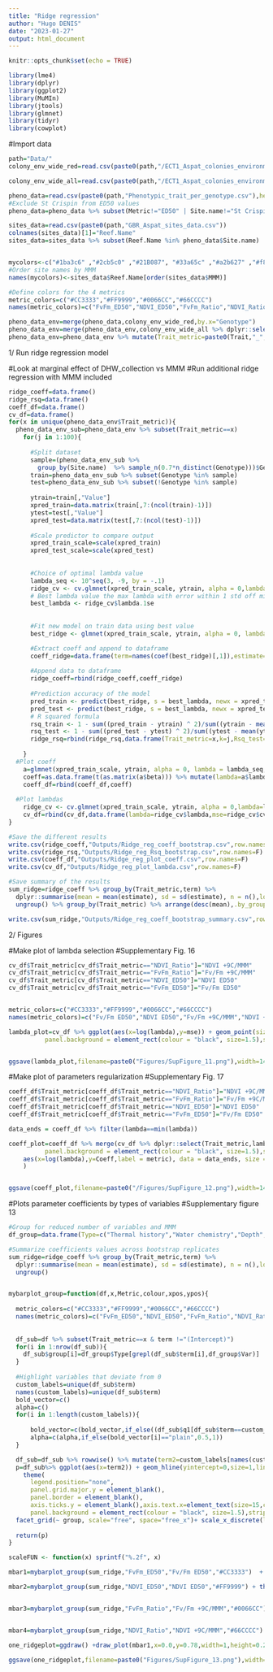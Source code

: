 ```yaml
---
title: "Ridge regression"
author: "Hugo DENIS"
date: "2023-01-27"
output: html_document
---
```


```r
knitr::opts_chunk$set(echo = TRUE)
```

```r
library(lme4)
library(dplyr)
library(ggplot2)
library(MuMIn)
library(jtools)
library(glmnet)
library(tidyr)
library(cowplot)
```

#Import data 
```r
path="Data/"
colony_env_wide_red=read.csv(paste0(path,"/ECT1_Aspat_colonies_environmental_data_uncor_v3_0.7.csv"),header=T)

colony_env_wide_all=read.csv(paste0(path,"/ECT1_Aspat_colonies_environmental_data_24metrics.csv"),header=T)

pheno_data=read.csv(paste0(path,"Phenotypic_trait_per_genotype.csv"),header=T)
#Exclude St Crispin from ED50 values
pheno_data=pheno_data %>% subset(Metric!="ED50" | Site.name!="St Crispin")

sites_data=read.csv(paste0(path,"GBR_Aspat_sites_data.csv"))
colnames(sites_data)[1]="Reef.Name"
sites_data=sites_data %>% subset(Reef.Name %in% pheno_data$Site.name)


mycolors<-c("#1ba3c6" ,"#2cb5c0" ,"#21B087", "#33a65c" ,"#a2b627" ,"#f8b620", "#f89217", "#f06719","#e03426" ,"#f64971", "#fc719e" , "#ce69be", "#7873c0", "#4f7cba")
#Order site names by MMM
names(mycolors)<-sites_data$Reef.Name[order(sites_data$MMM)]

#Define colors for the 4 metrics 
metric_colors=c("#CC3333","#FF9999","#0066CC","#66CCCC")
names(metric_colors)=c("FvFm_ED50","NDVI_ED50","FvFm_Ratio","NDVI_Ratio")

pheno_data_env=merge(pheno_data,colony_env_wide_red,by.x="Genotype")
pheno_data_env=merge(pheno_data_env,colony_env_wide_all %>% dplyr::select(c(Genotype,MMM)),by="Genotype")
pheno_data_env=pheno_data_env %>% mutate(Trait_metric=paste0(Trait,"_",Metric))
```


1/ Run ridge regression model 


#Look at marginal effect of DHW_collection vs MMM 
#Run additional ridge regression with MMM included   
```r
ridge_coeff=data.frame()
ridge_rsq=data.frame()
coeff_df=data.frame()
cv_df=data.frame()
for(x in unique(pheno_data_env$Trait_metric)){
  pheno_data_env_sub=pheno_data_env %>% subset(Trait_metric==x)
    for(j in 1:100){
      
      #Split dataset
      sample=(pheno_data_env_sub %>% 
        group_by(Site.name)  %>% sample_n(0.7*n_distinct(Genotype)))$Genotype
      train=pheno_data_env_sub %>% subset(Genotype %in% sample)
      test=pheno_data_env_sub %>% subset(!Genotype %in% sample) 
      
      ytrain=train[,"Value"]
      xpred_train=data.matrix(train[,7:(ncol(train)-1)])
      ytest=test[,"Value"]
      xpred_test=data.matrix(test[,7:(ncol(test)-1)])
  
      #Scale predictor to compare output
      xpred_train_scale=scale(xpred_train)
      xpred_test_scale=scale(xpred_test)
      
  
      #Choice of optimal lambda value 
      lambda_seq <- 10^seq(3, -9, by = -.1)
      ridge_cv <- cv.glmnet(xpred_train_scale, ytrain, alpha = 0,lambda=lambda_seq)
      # Best lambda value the max lambda with error within 1 std off min error
      best_lambda <- ridge_cv$lambda.1se
      
      
      #Fit new model on train data using best value 
      best_ridge <- glmnet(xpred_train_scale, ytrain, alpha = 0, lambda = best_lambda,standardize=F)

      #Extract coeff and append to dataframe 
      coeff_ridge=data.frame(term=names(coef(best_ridge)[,1]),estimate=coef(best_ridge)[,1]) %>% arrange(desc(abs(estimate))) %>% mutate(Trait_metric=x,k=j)
      
      #Append data to dataframe
      ridge_coeff=rbind(ridge_coeff,coeff_ridge)
      
      #Prediction accuracy of the model
      pred_train <- predict(best_ridge, s = best_lambda, newx = xpred_train_scale)
      pred_test <- predict(best_ridge, s = best_lambda, newx = xpred_test_scale)
      # R squared formula
      rsq_train <- 1 - sum((pred_train - ytrain) ^ 2)/sum((ytrain - mean(ytrain)) ^ 2)
      rsq_test <- 1 - sum((pred_test - ytest) ^ 2)/sum((ytest - mean(ytest)) ^ 2)
      ridge_rsq=rbind(ridge_rsq,data.frame(Trait_metric=x,k=j,Rsq_test=rsq_test,Rsq_train=rsq_train))
      
    }
  #Plot coeff 
    a=glmnet(xpred_train_scale, ytrain, alpha = 0, lambda = lambda_seq,standardize=F)
    coeff=as.data.frame(t(as.matrix(a$beta))) %>% mutate(lambda=a$lambda) %>% gather(AR:DHW_freq_sup4_1year,key="metric",value="Coeff") %>% mutate(Trait_metric=x)
    coeff_df=rbind(coeff_df,coeff)
    
  #Plot lambdas
    ridge_cv <- cv.glmnet(xpred_train_scale, ytrain, alpha = 0,lambda=lambda_seq)
    cv_df=rbind(cv_df,data.frame(lambda=ridge_cv$lambda,mse=ridge_cv$cvm,mse_sd=ridge_cv$cvsd,mse_up=ridge_cv$cvup,mse_low=ridge_cv$cvlo,lambda.min=ridge_cv$lambda.min,lambda.1se=ridge_cv$lambda.1se,Trait_metric=x))
}

#Save the different results
write.csv(ridge_coeff,"Outputs/Ridge_reg_coeff_bootstrap.csv",row.names=F)
write.csv(ridge_rsq,"Outputs/Ridge_reg_Rsq_bootstrap.csv",row.names=F)
write.csv(coeff_df,"Outputs/Ridge_reg_plot_coeff.csv",row.names=F)
write.csv(cv_df,"Outputs/Ridge_reg_plot_lambda.csv",row.names=F)

#Save summary of the results 
sum_ridge=ridge_coeff %>% group_by(Trait_metric,term) %>%
  dplyr::summarise(mean = mean(estimate), sd = sd(estimate), n = n(),lower=Rmisc::CI(estimate, ci=0.95)[3],upper=Rmisc::CI(estimate, ci=0.95)[1],q1=quantile(estimate)[2],q3=quantile(estimate)[4],median=median(estimate),IQ=q3-q1,min=q1-1.5*IQ,max=q3+1.5*IQ) %>%
  ungroup() %>% group_by(Trait_metric) %>% arrange(desc(mean),.by_group=TRUE)

write.csv(sum_ridge,"Outputs/Ridge_reg_coeff_bootstrap_summary.csv",row.names=F)
```



2/ Figures

#Make plot of lambda selection
#Supplementary Fig. 16
```r
cv_df$Trait_metric[cv_df$Trait_metric=="NDVI_Ratio"]="NDVI +9C/MMM"
cv_df$Trait_metric[cv_df$Trait_metric=="FvFm_Ratio"]="Fv/Fm +9C/MMM"
cv_df$Trait_metric[cv_df$Trait_metric=="NDVI_ED50"]="NDVI ED50"
cv_df$Trait_metric[cv_df$Trait_metric=="FvFm_ED50"]="Fv/Fm ED50"


metric_colors=c("#CC3333","#FF9999","#0066CC","#66CCCC")
names(metric_colors)=c("Fv/Fm ED50","NDVI ED50","Fv/Fm +9C/MMM","NDVI +9C/MMM")

lambda_plot=cv_df %>% ggplot(aes(x=log(lambda),y=mse)) + geom_point(size=3,aes(colour=Trait_metric),shape=18) + geom_errorbar(aes(x=log(lambda),ymax=mse_up,ymin=mse_low)) + geom_vline(aes(xintercept=log(lambda.1se)),size=1,linetype="dashed") + facet_wrap(Trait_metric~.,scales="free",ncol=2,nrow=2) + theme_linedraw()+ labs(x="log(λ)",y="Mean-Squared Error")+ theme(axis.text.x=element_text(size=15,color="black"),axis.text.y=element_text(size=15,color="black"),axis.title.x = element_text(size=20,color="black"),axis.title.y = element_text(size=20,color="black"),legend.title = element_text(size=20,color="black"),legend.text = element_text(size=20,color="black"),legend.position = "none",legend.background = element_rect(fill = "transparent"),
          panel.background = element_rect(colour = "black", size=1.5),strip.background =element_rect(fill="white"),strip.text = element_text(colour = 'black',size=15))+ guides(colour = guide_legend(override.aes = list(size=3))) + scale_colour_manual(values = metric_colors,name="Phenotypic traits",labels=c("Fv/Fm ED50","NDVI ED50","Fv/Fm Ratio","NDVI Ratio"))


ggsave(lambda_plot,filename=paste0("Figures/SupFigure_11.png"),width=14,height=10,dpi=320)

```

#Make plot of parameters regularization
#Supplementary Fig. 17
```r
coeff_df$Trait_metric[coeff_df$Trait_metric=="NDVI_Ratio"]="NDVI +9C/MMM"
coeff_df$Trait_metric[coeff_df$Trait_metric=="FvFm_Ratio"]="Fv/Fm +9C/MMM"
coeff_df$Trait_metric[coeff_df$Trait_metric=="NDVI_ED50"]="NDVI ED50"
coeff_df$Trait_metric[coeff_df$Trait_metric=="FvFm_ED50"]="Fv/Fm ED50"

data_ends = coeff_df %>% filter(lambda==min(lambda))

coeff_plot=coeff_df %>% merge(cv_df %>% dplyr::select(Trait_metric,lambda.1se) %>% distinct(Trait_metric,lambda.1se),by="Trait_metric") %>% ggplot(aes(x=log(lambda),y=Coeff,colour=metric)) + geom_line(size=1)  +   facet_wrap(Trait_metric~.,scales="free",ncol=2,nrow=2) + theme_linedraw() + labs(x="log(λ)",y="Coefficients")+ geom_hline(yintercept = 0,linetype="dashed",size=0.5)+ geom_vline(aes(xintercept=log(lambda.1se)),size=1,linetype="dashed") + theme(axis.text.x=element_text(size=15,color="black"),axis.text.y=element_text(size=15,color="black"),axis.title.x = element_text(size=20,color="black"),axis.title.y = element_text(size=20,color="black"),legend.title = element_text(size=20,color="black"),legend.text = element_text(size=20,color="black"),legend.position = "none",legend.background = element_rect(fill = "transparent"),
          panel.background = element_rect(colour = "black", size=1.5),strip.background =element_rect(fill="white"),strip.text = element_text(colour = 'black',size=15))+ guides(colour = guide_legend(override.aes = list(size=3))) +  ggrepel::geom_label_repel(
    aes(x=log(lambda),y=Coeff,label = metric), data = data_ends, size = 4
    )


ggsave(coeff_plot,filename=paste0("/Figures/SupFigure_12.png"),width=14,height=10,dpi=320)
```

#Plots parameter coefficients by types of variables
#Supplementary figure 13 

```r
#Group for reduced number of variables and MMM
df_group=data.frame(Type=c("Thermal history","Water chemistry","Depth","Clouds","Pig","Hydro"),Var=c("AR,ROTC_ss,TSA_DHW_stdev,DHW_freq_sup4,DHW_collection,DHW_freq_sup4_1year,MMM","Turbidity","Depth","CF30a","Health.score","Velocity_OM"))

#Summarize coefficients values across bootstrap replicates
sum_ridge=ridge_coeff %>% group_by(Trait_metric,term) %>%
  dplyr::summarise(mean = mean(estimate), sd = sd(estimate), n = n(),lower=Rmisc::CI(estimate, ci=0.95)[3],upper=Rmisc::CI(estimate, ci=0.95)[1],q1=quantile(estimate)[2],q3=quantile(estimate)[4],median=median(estimate),IQ=q3-q1,min=q1-1.5*IQ,max=q3+1.5*IQ) %>%
  ungroup()


mybarplot_group=function(df,x,Metric,colour,xpos,ypos){
  
  metric_colors=c("#CC3333","#FF9999","#0066CC","#66CCCC")
  names(metric_colors)=c("FvFm_ED50","NDVI_ED50","FvFm_Ratio","NDVI_Ratio")
  
  
  df_sub=df %>% subset(Trait_metric==x & term !="(Intercept)")
  for(i in 1:nrow(df_sub)){
    df_sub$group[i]=df_group$Type[grepl(df_sub$term[i],df_group$Var)]
  }
  
  #Highlight variables that deviate from 0
  custom_labels=unique(df_sub$term)
  names(custom_labels)=unique(df_sub$term)
  bold_vector=c()
  alpha=c()
  for(i in 1:length(custom_labels)){ 
  
      bold_vector=c(bold_vector,if_else((df_sub$q1[df_sub$term==custom_labels[i]]-df_sub$sd[df_sub$term==custom_labels[i]])<0 & df_sub$q3[df_sub$term==custom_labels[i]]+df_sub$sd[df_sub$term==custom_labels[i]]>0 ,"plain","bold"))
      alpha=c(alpha,if_else(bold_vector[i]=="plain",0.5,1))
  }  

  df_sub=df_sub %>% rowwise() %>% mutate(term2=custom_labels[names(custom_labels)==term])
  p=df_sub%>% ggplot(aes(x=term2)) + geom_hline(yintercept=0,size=1,linetype="dashed")+geom_boxplot(aes(ymin=q1-sd,ymax=q3+sd,lower=q1,middle=median,upper=q3,fill=Trait_metric),stat="identity",colour="black",position=position_dodge(0.85)) + theme_linedraw()+labs(x="Metric",y=paste0("Coefficient","",x))+ scale_fill_manual(values = metric_colors,labels=names(metric_colors)) +
    theme(
      legend.position="none",
      panel.grid.major.y = element_blank(),
      panel.border = element_blank(),
      axis.ticks.y = element_blank(),axis.text.x=element_text(size=15,color="black",angle=90,hjust=0.95),axis.text.y=element_text(size=15,color="black"),axis.title.x = element_text(size=15,color="black"),axis.title.y = element_text(size=15,color="black",margin = ggplot2::margin(t = 0, r = 1, b = 0, l = 0)),legend.title = element_text(size=20,color="black"),legend.text = element_text(size=18,color="black"),legend.background = element_rect(fill = "transparent"),
      panel.background = element_rect(colour = "black", size=1.5),strip.background =element_rect(fill="white",size=1.5),strip.text = element_text(colour = 'black',size=15)) +
  facet_grid(~ group, scale="free", space="free_x")+ scale_x_discrete(labels=custom_labels) 
  
  return(p) 
}

scaleFUN <- function(x) sprintf("%.2f", x)

mbar1=mybarplot_group(sum_ridge,"FvFm_ED50","Fv/Fm ED50","#CC3333")  + theme(axis.title.x = element_blank(),axis.text.x = element_blank()) + scale_y_continuous(labels=scaleFUN)

mbar2=mybarplot_group(sum_ridge,"NDVI_ED50","NDVI ED50","#FF9999") + theme(axis.title.x = element_blank(),axis.text.x = element_blank()) + scale_y_continuous(labels=scaleFUN)


mbar3=mybarplot_group(sum_ridge,"FvFm_Ratio","Fv/Fm +9C/MMM","#0066CC")  + theme(axis.title.x = element_blank(),axis.text.x = element_blank()) + scale_y_continuous(labels=scaleFUN)


mbar4=mybarplot_group(sum_ridge,"NDVI_Ratio","NDVI +9C/MMM","#66CCCC") + scale_y_continuous(labels=scaleFUN)

one_ridgeplot=ggdraw() +draw_plot(mbar1,x=0.0,y=0.78,width=1,height=0.22)+draw_plot(mbar2,x=0.0,y=0.56,width=1,height=0.22) +draw_plot(mbar3,x=0.0,y=0.34,width=1,height=0.22) +draw_plot(mbar4,x=0.0,y=0.0,width=1,height=0.34) + draw_plot_label(label=c("a", "b","c","d"),x=c(0.0,0.,0,0.),c(1,0.78,0.56,0.34),size = 25)

ggsave(one_ridgeplot,filename=paste0("Figures/SupFigure_13.png"),width=18,height=20,dpi=320)
```


